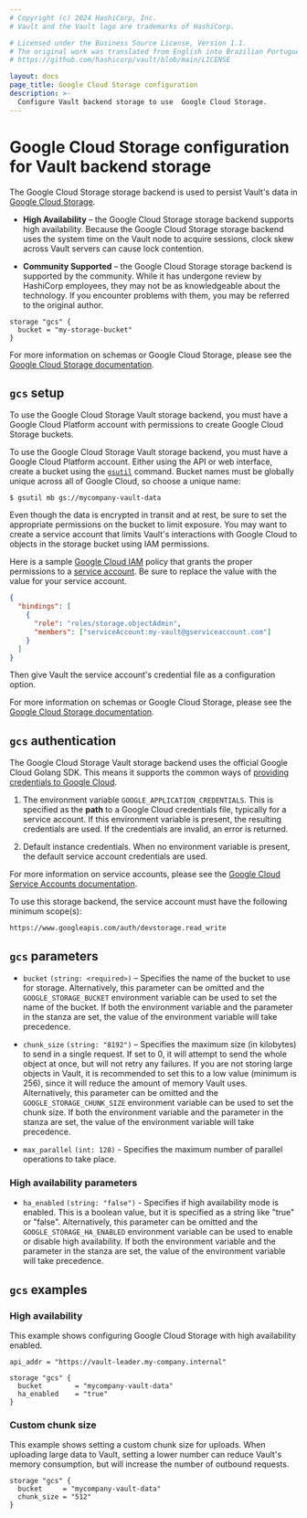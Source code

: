 ```yaml
---
# Copyright (c) 2024 HashiCorp, Inc.
# Vault and the Vault logo are trademarks of HashiCorp.

# Licensed under the Business Source License, Version 1.1.
# The original work was translated from English into Brazilian Portuguese.
# https://github.com/hashicorp/vault/blob/main/LICENSE

layout: docs
page_title: Google Cloud Storage configuration
description: >-
  Configure Vault backend storage to use  Google Cloud Storage.
---
```


# Google Cloud Storage configuration for Vault backend storage

The Google Cloud Storage storage backend is used to persist Vault's data in
[Google Cloud Storage][gcs-docs].

- **High Availability** – the Google Cloud Storage storage backend supports high
  availability. Because the Google Cloud Storage storage backend uses the system
  time on the Vault node to acquire sessions, clock skew across Vault servers
  can cause lock contention.

- **Community Supported** – the Google Cloud Storage storage backend is
  supported by the community. While it has undergone review by HashiCorp
  employees, they may not be as knowledgeable about the technology. If you
  encounter problems with them, you may be referred to the original author.

```hcl
storage "gcs" {
  bucket = "my-storage-bucket"
}
```

For more information on schemas or Google Cloud Storage, please see the [Google
Cloud Storage documentation][gcs-docs].

## `gcs` setup

To use the Google Cloud Storage Vault storage backend, you must have a Google
Cloud Platform account with permissions to create Google Cloud Storage buckets.

To use the Google Cloud Storage Vault storage backend, you must have a Google
Cloud Platform account. Either using the API or web interface, create a bucket
using the [`gsutil`][cloud-sdk] command. Bucket names must be globally unique
across all of Google Cloud, so choose a unique name:

```shell-session
$ gsutil mb gs://mycompany-vault-data
```

Even though the data is encrypted in transit and at rest, be sure to set the
appropriate permissions on the bucket to limit exposure. You may want to create
a service account that limits Vault's interactions with Google Cloud to objects
in the storage bucket using IAM permissions.

Here is a sample [Google Cloud IAM][iam] policy that grants the proper
permissions to a [service account][service-accounts]. Be sure to replace the
value with the value for your service account.

```json
{
  "bindings": [
    {
      "role": "roles/storage.objectAdmin",
      "members": ["serviceAccount:my-vault@gserviceaccount.com"]
    }
  ]
}
```

Then give Vault the service account's credential file as a configuration option.

For more information on schemas or Google Cloud Storage, please see the [Google
Cloud Storage documentation][gcs-docs].

## `gcs` authentication

The Google Cloud Storage Vault storage backend uses the official Google Cloud
Golang SDK. This means it supports the common ways of [providing credentials to
Google Cloud][cloud-creds].

1. The environment variable `GOOGLE_APPLICATION_CREDENTIALS`. This is specified
   as the **path** to a Google Cloud credentials file, typically for a service
   account. If this environment variable is present, the resulting credentials are
   used. If the credentials are invalid, an error is returned.

1. Default instance credentials. When no environment variable is present, the
   default service account credentials are used.

For more information on service accounts, please see the [Google Cloud Service
Accounts documentation][service-accounts].

To use this storage backend, the service account must have the following
minimum scope(s):

```text
https://www.googleapis.com/auth/devstorage.read_write
```

## `gcs` parameters

- `bucket` `(string: <required>)` – Specifies the name of the bucket to use for
  storage. Alternatively, this parameter can be omitted and the `GOOGLE_STORAGE_BUCKET`
  environment variable can be used to set the name of the bucket. If both the environment
  variable and the parameter in the stanza are set, the value of the environment variable
  will take precedence.

- `chunk_size` `(string: "8192")` – Specifies the maximum size (in kilobytes) to
  send in a single request. If set to 0, it will attempt to send the whole
  object at once, but will not retry any failures. If you are not storing large
  objects in Vault, it is recommended to set this to a low value (minimum is
  256), since it will reduce the amount of memory Vault uses. Alternatively, this parameter
  can be omitted and the `GOOGLE_STORAGE_CHUNK_SIZE` environment variable can be used to set
  the chunk size. If both the environment variable and the parameter in the stanza are set,
  the value of the environment variable will take precedence.

- `max_parallel` `(int: 128)` - Specifies the maximum number of parallel
  operations to take place.

### High availability parameters

- `ha_enabled` `(string: "false")` - Specifies if high availability mode is
  enabled. This is a boolean value, but it is specified as a string like "true"
  or "false". Alternatively, this parameter can be omitted and the
  `GOOGLE_STORAGE_HA_ENABLED` environment variable can be used to
  enable or disable high availability. If both the environment variable and
  the parameter in the stanza are set, the value of the environment variable will
  take precedence.

## `gcs` examples

### High availability

This example shows configuring Google Cloud Storage with high availability
enabled.

```hcl
api_addr = "https://vault-leader.my-company.internal"

storage "gcs" {
  bucket        = "mycompany-vault-data"
  ha_enabled    = "true"
}
```

### Custom chunk size

This example shows setting a custom chunk size for uploads. When uploading large
data to Vault, setting a lower number can reduce Vault's memory consumption, but
will increase the number of outbound requests.

```hcl
storage "gcs" {
  bucket     = "mycompany-vault-data"
  chunk_size = "512"
}
```

[cloud-creds]: https://cloud.google.com/docs/authentication/production#providing_credentials_to_your_application
[cloud-sdk]: https://cloud.google.com/sdk/downloads
[gcs-docs]: https://cloud.google.com/storage/docs/
[iam]: https://cloud.google.com/iam/docs/
[service-accounts]: https://cloud.google.com/compute/docs/access/service-accounts
